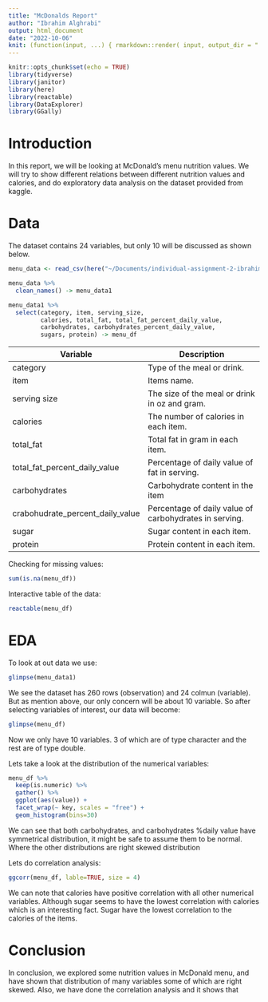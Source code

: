 ```yaml
---
title: "McDonalds Report"
author: "Ibrahim Alghrabi"
output: html_document
date: "2022-10-06"
knit: (function(input, ...) { rmarkdown::render( input, output_dir = "../" ) })
---
```


```r
knitr::opts_chunk$set(echo = TRUE)
library(tidyverse)
library(janitor)
library(here)
library(reactable)
library(DataExplorer)
library(GGally)
```

# Introduction

In this report, we will be looking at McDonald's menu nutrition values. We will try to show different relations between different nutrition values and calories, and do exploratory data analysis on the dataset provided from kaggle.

# Data

The dataset contains 24 variables, but only 10 will be discussed as shown below.

```r
menu_data <- read_csv(here("~/Documents/individual-assignment-2-ibrahim-g7/data/menu.csv"))

menu_data %>% 
  clean_names() -> menu_data1

menu_data1 %>% 
  select(category, item, serving_size,
         calories, total_fat, total_fat_percent_daily_value,
         carbohydrates, carbohydrates_percent_daily_value,
         sugars, protein) -> menu_df
```

| Variable                         | Description                                            |
|------------------------------------|------------------------------------|
| category                         | Type of the meal or drink.                             |
| item                             | Items name.                                            |
| serving size                     | The size of the meal or drink in oz and gram.          |
| calories                         | The number of calories in each item.                   |
| total_fat                        | Total fat in gram in each item.                        |
| total_fat_percent_daily_value    | Percentage of daily value of fat in serving.           |
| carbohydrates                    | Carbohydrate content in the item                       |
| crabohudrate_percent_daily_value | Percentage of daily value of carbohydrates in serving. |
| sugar                            | Sugar content in each item.                            |
| protein                          | Protein content in each item.                          |

Checking for missing values:

```r
sum(is.na(menu_df))
```

Interactive table of the data:

```r
reactable(menu_df)
```

# EDA

To look at out data we use:

```r
glimpse(menu_data1)
```

We see the dataset has 260 rows (observation) and 24 colmun (variable). But as mention above, our only concern will be about 10 variable. So after selecting variables of interest, our data will become:

```r
glimpse(menu_df)
```

Now we only have 10 variables. 3 of which are of type character and the rest are of type double.

Lets take a look at the distribution of the numerical variables:

```r
menu_df %>%
  keep(is.numeric) %>% 
  gather() %>% 
  ggplot(aes(value)) +
  facet_wrap(~ key, scales = "free") +
  geom_histogram(bins=30) 
```

We can see that both carbohydrates, and carbohydrates %daily value have symmetrical distribution, it might be safe to assume them to be normal. Where the other distributions are right skewed distribution 


Lets do correlation analysis: 
```r
ggcorr(menu_df, lable=TRUE, size = 4)
```
We can note that calories have positive correlation with all other numerical variables. Although sugar seems to have the lowest correlation with calories which is an interesting fact. Sugar have the lowest correlation to the calories of the items. 


# Conclusion
In conclusion, we explored some nutrition values in McDonald menu, and have shown that distribution of many variables some of which are right skewed. Also, we have done the correlation analysis and it shows that  


